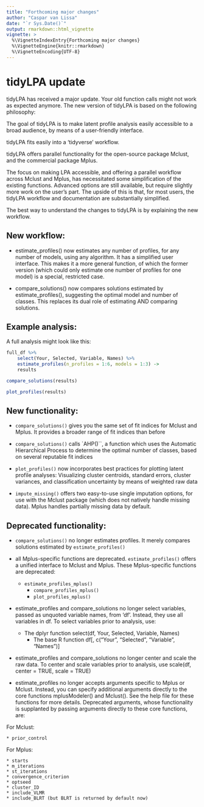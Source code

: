 ```yaml
---
title: "Forthcoming major changes"
author: "Caspar van Lissa"
date: "`r Sys.Date()`"
output: rmarkdown::html_vignette
vignette: >
  %\VignetteIndexEntry{Forthcoming major changes}
  %\VignetteEngine{knitr::rmarkdown}
  %\VignetteEncoding{UTF-8}
---
```


# tidyLPA update

tidyLPA has received a major update. Your old function calls might not work as expected anymore. The new version of tidyLPA is based on the following philosophy:

The goal of tidyLPA is to make latent profile analysis easily accessible to a broad audience, by means of a user-friendly interface.

tidyLPA fits easily into a 'tidyverse' workflow.

tidyLPA offers parallel functionality for the open-source package Mclust, and the commercial package Mplus.

The focus on making LPA accessible, and offering a parallel workflow across Mclust and Mplus, has necessitated some simplification of the existing functions. Advanced options are still available, but require slightly more work on the user's part. The upside of this is that, for most users, the tidyLPA workflow and documentation are substantially simplified.

The best way to understand the changes to tidyLPA is by explaining the new workflow.

## New workflow:

* estimate_profiles() now estimates any number of profiles, for any number of models, using any algorithm. It has a simplified user interface. This makes it a more general function, of which the former version (which could only estimate one number of profiles for one model) is a special, restricted case.

* compare_solutions() now compares solutions estimated by estimate_profiles(), suggesting the optimal model and number of classes. This replaces its dual role of estimating AND comparing solutions.

## Example analysis:

A full analysis might look like this:

```r
full_df %>%
    select(Your, Selected, Variable, Names) %>%
    estimate_profiles(n_profiles = 1:6, models = 1:3) ->
    results

compare_solutions(results)

plot_profiles(results)
```

## New functionality:

* `compare_solutions()` gives you the same set of fit indices for Mclust and Mplus. It provides a broader range of fit indices than before

* `compare_solutions()` calls `AHP()``, a function which uses the Automatic Hierarchical Process to determine the optimal number of classes, based on several reputable fit indices

* `plot_profiles()` now incorporates best practices for plotting latent profile analyses: Visualizing cluster centroids, standard errors, cluster variances, and classification uncertainty by means of weighted raw data

* `impute_missing()` offers two easy-to-use single imputation options, for use with the Mclust package (which does not natively handle missing data). Mplus handles partially missing data by default.

## Deprecated functionality:

* `compare_solutions()` no longer estimates profiles. It merely compares solutions estimated by `estimate_profiles()`

* all Mplus-specific functions are deprecated. `estimate_profiles()` offers a unified interface to Mclust and Mplus. These Mplus-specific functions are deprecated:

    * `estimate_profiles_mplus()`
        * `compare_profiles_mplus()`
        * `plot_profiles_mplus()`

* estimate_profiles and compare_solutions no longer select variables, passed as unquoted variable names, from 'df'. Instead, they use all variables in df. To select variables prior to analysis, use:

    * The dplyr function select(df, Your, Selected, Variable, Names)
        * The base R function df[, c("Your", "Selected", "Variable", "Names")]

* estimate_profiles and compare_solutions no longer center and scale the raw data. To center and scale variables prior to analysis, use scale(df, center = TRUE, scale = TRUE)

* estimate_profiles no longer accepts arguments specific to Mplus or Mclust. Instead, you can specify additional arguments directly to the core functions mplusModeler() and Mclust(). See the help file for these functions for more details. Deprecated arguments, whose functionality is supplanted by passing arguments directly to these core functions, are:

For Mclust:
              
    * prior_control

For Mplus:

    * starts
    * m_iterations
    * st_iterations
    * convergence_criterion
    * optseed
    * cluster_ID
    * include_VLMR
    * include_BLRT (but BLRT is returned by default now)
